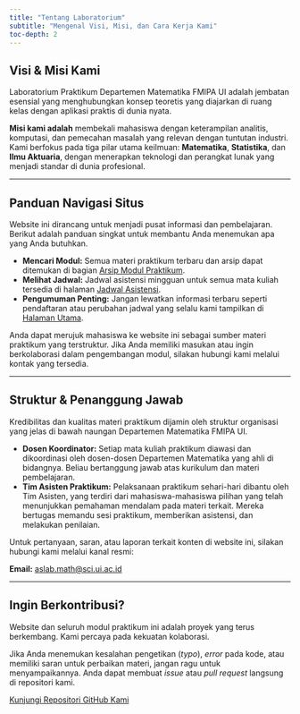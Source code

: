 ```yaml
---
title: "Tentang Laboratorium"
subtitle: "Mengenal Visi, Misi, dan Cara Kerja Kami"
toc-depth: 2
---
```


## Visi & Misi Kami

::: {.justify}
Laboratorium Praktikum Departemen Matematika FMIPA UI adalah jembatan esensial yang menghubungkan konsep teoretis yang diajarkan di ruang kelas dengan aplikasi praktis di dunia nyata.

**Misi kami adalah** membekali mahasiswa dengan keterampilan analitis, komputasi, dan pemecahan masalah yang relevan dengan tuntutan industri. Kami berfokus pada tiga pilar utama keilmuan: **Matematika**, **Statistika**, dan **Ilmu Aktuaria**, dengan menerapkan teknologi dan perangkat lunak yang menjadi standar di dunia profesional.
:::

---

## Panduan Navigasi Situs

Website ini dirancang untuk menjadi pusat informasi dan pembelajaran. Berikut adalah panduan singkat untuk membantu Anda menemukan apa yang Anda butuhkan.

::: {.callout-note icon="fa-solid fa-user-graduate" title="Untuk Mahasiswa Peserta Praktikum"}
* **Mencari Modul:** Semua materi praktikum terbaru dan arsip dapat ditemukan di bagian [Arsip Modul Praktikum](./praktikum.qmd).
* **Melihat Jadwal:** Jadwal asistensi mingguan untuk semua mata kuliah tersedia di halaman [Jadwal Asistensi](./Jadwal.qmd).
* **Pengumuman Penting:** Jangan lewatkan informasi terbaru seperti pendaftaran atau perubahan jadwal yang selalu kami tampilkan di [Halaman Utama](../index.qmd).
:::

::: {.callout-tip icon="fa-solid fa-chalkboard-user" title="Untuk Dosen dan Staf Pengajar"}
Anda dapat merujuk mahasiswa ke website ini sebagai sumber materi praktikum yang terstruktur. Jika Anda memiliki masukan atau ingin berkolaborasi dalam pengembangan modul, silakan hubungi kami melalui kontak yang tersedia.
:::

---

## Struktur & Penanggung Jawab

Kredibilitas dan kualitas materi praktikum dijamin oleh struktur organisasi yang jelas di bawah naungan Departemen Matematika FMIPA UI.

* **Dosen Koordinator:** Setiap mata kuliah praktikum diawasi dan dikoordinasi oleh dosen-dosen Departemen Matematika yang ahli di bidangnya. Beliau bertanggung jawab atas kurikulum dan materi pembelajaran.
* **Tim Asisten Praktikum:** Pelaksanaan praktikum sehari-hari dibantu oleh Tim Asisten, yang terdiri dari mahasiswa-mahasiswa pilihan yang telah menunjukkan pemahaman mendalam pada materi terkait. Mereka bertugas memandu sesi praktikum, memberikan asistensi, dan melakukan penilaian.

Untuk pertanyaan, saran, atau laporan terkait konten di website ini, silakan hubungi kami melalui kanal resmi:

**<i class="fa-solid fa-envelope"></i> Email:** <a href="mailto:aslab.math@sci.ui.ac.id">aslab.math@sci.ui.ac.id</a>

---

## Ingin Berkontribusi?

Website dan seluruh modul praktikum ini adalah proyek yang terus berkembang. Kami percaya pada kekuatan kolaborasi.

Jika Anda menemukan kesalahan pengetikan (*typo*), *error* pada kode, atau memiliki saran untuk perbaikan materi, jangan ragu untuk menyampaikannya. Anda dapat membuat *issue* atau *pull request* langsung di repositori kami.

<div class="text-center mt-3">
<a href="https://github.com/aslab-math-ui/modul-prak" class="btn btn-primary">
<i class="fa-brands fa-github"></i> Kunjungi Repositori GitHub Kami
</a>
</div>